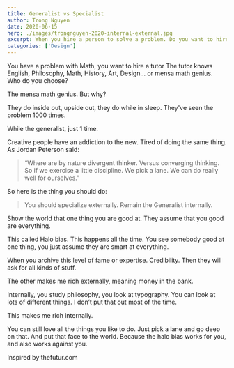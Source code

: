 ```yaml
---
title: Generalist vs Specialist
author: Trong Nguyen
date: 2020-06-15
hero: ./images/trongnguyen-2020-internal-external.jpg
excerpt: When you hire a person to solve a problem. Do you want to hire a person who knows many things or a person who great dept in one thing?
categories: ['Design']
---
```


You have a problem with Math, you want to hire a tutor
The tutor knows English, Philosophy, Math, History, Art, Design… or mensa math genius. Who do you choose?

The mensa math genius. But why?

They do inside out, upside out, they do while in sleep. They've seen the problem 1000 times.

While the generalist, just 1 time.

Creative people have an addiction to the new. Tired of doing the same thing. As Jordan Peterson said:

> “Where are by nature divergent thinker. Versus converging thinking. So if we exercise a little discipline. We pick a lane. We can do really well for ourselves.”

So here is the thing you should do:

> You should specialize externally. Remain the Generalist internally.

Show the world that one thing you are good at. They assume that you good are everything.

This called Halo bias. This happens all the time. You see somebody good at one thing, you just assume they are smart at everything.

When you archive this level of fame or expertise. Credibility. Then they will ask for all kinds of stuff.

The other makes me rich externally, meaning money in the bank.

Internally, you study philosophy, you look at typography. You can look at lots of different things. I don’t put that out most of the time.

This makes me rich internally.


You can still love all the things you like to do. Just pick a lane and go deep on that. And put that face to the world. Because the halo bias works for you, and also works against you.

Inspired by thefutur.com
